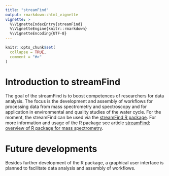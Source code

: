 ```yaml
---
title: "streamFind"
output: rmarkdown::html_vignette
vignette: >
  %\VignetteIndexEntry{streamFind}
  %\VignetteEngine{knitr::rmarkdown}
  %\VignetteEncoding{UTF-8}
---
```


```r
knitr::opts_chunk$set(
  collapse = TRUE,
  comment = "#>"
)
```

# Introduction to streamFind

The goal of the streamFind is to boost competences of researchers for data analysis. The focus is the development and assembly of workflows for processing data from mass spectrometry and spectroscopy and for application in environmental and quality studies of the water cycle. For the moment, the streamFind can be used via the [streamFind R package](https://github.com/ricardobachertdacunha?tab=repositories). For more information and usage of the R package see article [streamFind: overview of R package for mass spectrometry](https://ricardobachertdacunha.github.io/streamFind/articles/ms_overview.html).

# Future developments

Besides further development of the R package, a graphical user interface is planned to facilitate data analysis and assembly of workflows.
